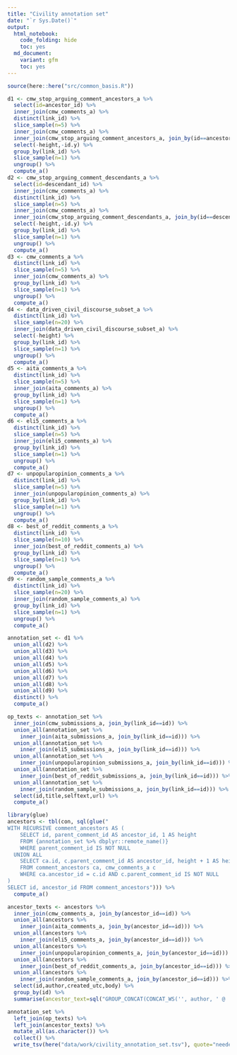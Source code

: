 ```yaml
---
title: "Civility annotation set"
date: "`r Sys.Date()`"
output: 
  html_notebook:
    code_folding: hide
    toc: yes
  md_document:
    variant: gfm 
    toc: yes
---
```


```r
source(here::here("src/common_basis.R"))
```

```r
d1 <- cmw_stop_arguing_comment_ancestors_a %>%
  select(id=ancestor_id) %>%
  inner_join(cmw_comments_a) %>%
  distinct(link_id) %>%
  slice_sample(n=5) %>%
  inner_join(cmw_comments_a) %>%
  inner_join(cmw_stop_arguing_comment_ancestors_a, join_by(id==ancestor_id)) %>%
  select(-height,-id.y) %>%
  group_by(link_id) %>%
  slice_sample(n=1) %>%
  ungroup() %>%
  compute_a()
d2 <- cmw_stop_arguing_comment_descendants_a %>%
  select(id=descendant_id) %>%
  inner_join(cmw_comments_a) %>%
  distinct(link_id) %>%
  slice_sample(n=5) %>%
  inner_join(cmw_comments_a) %>%
  inner_join(cmw_stop_arguing_comment_descendants_a, join_by(id==descendant_id)) %>%
  select(-height,-id.y) %>%
  group_by(link_id) %>%
  slice_sample(n=1) %>%
  ungroup() %>%
  compute_a()
d3 <- cmw_comments_a %>% 
  distinct(link_id) %>%
  slice_sample(n=5) %>%
  inner_join(cmw_comments_a) %>%
  group_by(link_id) %>%
  slice_sample(n=1) %>%
  ungroup() %>%
  compute_a()
d4 <- data_driven_civil_discourse_subset_a %>% 
  distinct(link_id) %>%
  slice_sample(n=20) %>%
  inner_join(data_driven_civil_discourse_subset_a) %>%
  select(-height) %>%
  group_by(link_id) %>%
  slice_sample(n=1) %>%
  ungroup() %>%
  compute_a()
d5 <- aita_comments_a %>% 
  distinct(link_id) %>%
  slice_sample(n=5) %>%
  inner_join(aita_comments_a) %>%
  group_by(link_id) %>%
  slice_sample(n=1) %>%
  ungroup() %>%
  compute_a()
d6 <- eli5_comments_a %>% 
  distinct(link_id) %>%
  slice_sample(n=5) %>%
  inner_join(eli5_comments_a) %>%
  group_by(link_id) %>%
  slice_sample(n=1) %>%
  ungroup() %>%
  compute_a()
d7 <- unpopularopinion_comments_a %>% 
  distinct(link_id) %>%
  slice_sample(n=5) %>%
  inner_join(unpopularopinion_comments_a) %>%
  group_by(link_id) %>%
  slice_sample(n=1) %>%
  ungroup() %>%
  compute_a()
d8 <- best_of_reddit_comments_a %>% 
  distinct(link_id) %>%
  slice_sample(n=10) %>%
  inner_join(best_of_reddit_comments_a) %>%
  group_by(link_id) %>%
  slice_sample(n=1) %>%
  ungroup() %>%
  compute_a()
d9 <- random_sample_comments_a %>% 
  distinct(link_id) %>%
  slice_sample(n=20) %>%
  inner_join(random_sample_comments_a) %>%
  group_by(link_id) %>%
  slice_sample(n=1) %>%
  ungroup() %>%
  compute_a()
```

```r
annotation_set <- d1 %>% 
  union_all(d2) %>%
  union_all(d3) %>%
  union_all(d4) %>%
  union_all(d5) %>%
  union_all(d6) %>%
  union_all(d7) %>%
  union_all(d8) %>%
  union_all(d9) %>%
  distinct() %>%
  compute_a()
```

```r
op_texts <- annotation_set %>% 
  inner_join(cmw_submissions_a, join_by(link_id==id)) %>%
  union_all(annotation_set %>% 
    inner_join(aita_submissions_a, join_by(link_id==id))) %>%
  union_all(annotation_set %>% 
    inner_join(eli5_submissions_a, join_by(link_id==id))) %>%
  union_all(annotation_set %>% 
    inner_join(unpopularopinion_submissions_a, join_by(link_id==id))) %>%
  union_all(annotation_set %>% 
    inner_join(best_of_reddit_submissions_a, join_by(link_id==id))) %>%
  union_all(annotation_set %>% 
    inner_join(random_sample_submissions_a, join_by(link_id==id))) %>%
  select(id,title,selftext,url) %>%
  compute_a()
```

```r
library(glue)
ancestors <- tbl(con, sql(glue("
WITH RECURSIVE comment_ancestors AS (
    SELECT id, parent_comment_id AS ancestor_id, 1 AS height 
    FROM {annotation_set %>% dbplyr::remote_name()}
    WHERE parent_comment_id IS NOT NULL
  UNION ALL
    SELECT ca.id, c.parent_comment_id AS ancestor_id, height + 1 AS height
    FROM comment_ancestors ca, cmw_comments_a c
    WHERE ca.ancestor_id = c.id AND c.parent_comment_id IS NOT NULL
)
SELECT id, ancestor_id FROM comment_ancestors"))) %>%
  compute_a()
```

```r
ancestor_texts <- ancestors %>%
  inner_join(cmw_comments_a, join_by(ancestor_id==id)) %>%
  union_all(ancestors %>% 
    inner_join(aita_comments_a, join_by(ancestor_id==id))) %>%
  union_all(ancestors %>% 
    inner_join(eli5_comments_a, join_by(ancestor_id==id))) %>%
  union_all(ancestors %>% 
    inner_join(unpopularopinion_comments_a, join_by(ancestor_id==id))) %>%
  union_all(ancestors %>% 
    inner_join(best_of_reddit_comments_a, join_by(ancestor_id==id))) %>%
  union_all(ancestors %>% 
    inner_join(random_sample_comments_a, join_by(ancestor_id==id))) %>%
  select(id,author,created_utc,body) %>%
  group_by(id) %>%
  summarise(ancestor_text=sql("GROUP_CONCAT(CONCAT_WS('', author, ' @ ', created_utc, ' :\\n\\n', body) ORDER BY created_utc  SEPARATOR '\\n--------------------------------\\n\\n')"))
```

```r
annotation_set %>%
  left_join(op_texts) %>%
  left_join(ancestor_texts) %>%
  mutate_all(as.character()) %>%
  collect() %>%
  write_tsv(here("data/work/civility_annotation_set.tsv"), quote="needed",na="")
```
